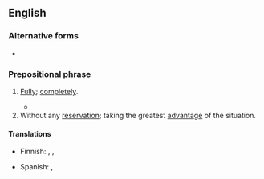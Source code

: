 ==English==

===Alternative forms===
* {{alter|en|to the fullest}}

===Prepositional phrase===
{{en-PP}}

# [[fully|Fully]]; [[completely]].
#: {{syn|en|Thesaurus:to the full}}
#* {{quote-book|en|author=Agatha Christie|authorlink=Agatha Christie|title=Murder on the Orient Express|location=London|publisher=HarperCollins|year=1934|year_published= 2017|chapter=1|page=7|passage='Brrrrr,' said Lieutenant Dubosc, realizing '''to the full''' how cold he was.}}
# Without any [[reservation]]; taking the greatest [[advantage]] of the situation.
#: {{ux|en|Now that I'm retired, I feel I can live life '''to the full'''.}}

====Translations====
{{trans-top|fully, completely}}
* Finnish: {{t+|fi|täysin}}, {{t+|fi|täysillä}}, {{t|fi|täyttä}}
{{trans-mid}}
* Spanish: {{t|es|a tope}}, {{t|es|hasta las trancas}} {{qualifier|colloquial}}
{{trans-bottom}}